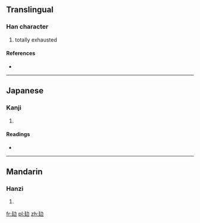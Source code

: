 ==Translingual==

===Han character===
{{Han char|rn=65|rad=支|as=02|sn=6|four=|canj=十水大尸 (JEKS)}}

# totally exhausted

====References====
* {{Han ref|kx=0467.050|dkj=02308|hdz=10367.030|uh=6530|ud=25904}}

----

==Japanese==

===Kanji===
{{ja-kanji|grade=|rs=支02}}

# {{defn|Japanese|sort=支02}}

====Readings====
* {{ja-readings|on=[[き]] (ki)|kun=[[つかれきる]] (tsukarekiru)}}

----

==Mandarin==

===Hanzi===
{{cmn-hanzi|pin=[[guì]] ([[gui4]])|wg=kuei<sup>4</sup>}}

# {{defn|Mandarin|sort=支02}}

[[fr:攰]]
[[pl:攰]]
[[zh:攰]]